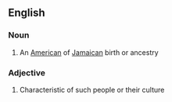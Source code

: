 ==English==

===Noun===
{{en-noun}}

# {{lb|en|informal}} An [[American]] of [[Jamaican]] birth or ancestry

===Adjective===
{{en-adj}}

# {{lb|en|informal}} Characteristic of such people or their culture